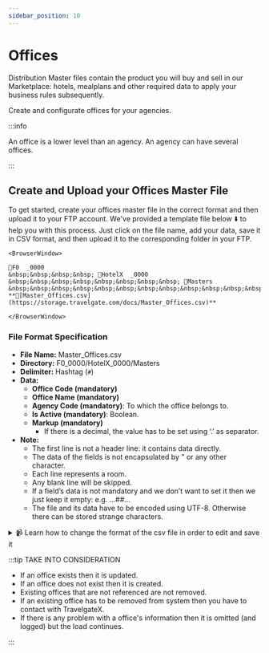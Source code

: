 ```yaml
---
sidebar_position: 10
---
```


# Offices

Distribution Master files contain the product you will buy and sell in our Marketplace: hotels, mealplans and other required data to apply your business rules subsequently.

Create and configurate offices for your agencies.

:::info

An office is a lower level than an agency. An agency can have several offices.

:::


## Create and Upload your Offices Master File

To get started, create your offices master file in the correct format and then upload it to your FTP account. We've provided a template file below ⬇️ to help you with this process. Just click on the file name, add your data, save it in CSV format, and then upload it to the corresponding folder in your FTP.


```mdx-code-block
<BrowserWindow>

📁F0  _0000  
&nbsp;&nbsp;&nbsp;&nbsp; 📁HotelX  _0000  
&nbsp;&nbsp;&nbsp;&nbsp;&nbsp;&nbsp;&nbsp;&nbsp; 📁Masters  
&nbsp;&nbsp;&nbsp;&nbsp;&nbsp;&nbsp;&nbsp;&nbsp;&nbsp;&nbsp;&nbsp;&nbsp; **📄[Master_Offices.csv](https://storage.travelgate.com/docs/Master_Offices.csv)**  

</BrowserWindow>
```


### File Format Specification

* **File Name:** Master_Offices.csv
* **Directory:** F0\_0000/HotelX\_0000/Masters
* **Delimiter:** Hashtag (`#`)
* **Data:**
   * **Office Code (mandatory)**
   * **Office Name (mandatory)**
   * **Agency Code (mandatory)**: To which the office belongs to.
   * **Is Active (mandatory)**: Boolean.
   * **Markup (mandatory)**
        * If there is a decimal, the value has to be set using ‘.’ as separator.
* **Note:**
   * The first line is not a header line: it contains data directly.
   * The data of the fields is not encapsulated by " or any other character.
   * Each line represents a room.
   * Any blank line will be skipped.
   * If a field’s data is not mandatory and we don’t want to set it then we just keep it empty: e.g. …##…
   * The file and its data have to be encoded using UTF-8. Otherwise there can be stored strange characters.


<details>
    <summary>📹 Learn how to change the format of the csv file in order to edit and save it</summary>
    <div>
        <div><iframe width="560" height="315" src="https://www.youtube.com/embed/XkOk3SkZ0Sg?si=TYhN1QfMwYE1fusw&amp;controls=0" title="YouTube video player" frameborder="0" allow="accelerometer; autoplay; clipboard-write; encrypted-media; gyroscope; picture-in-picture; web-share" allowfullscreen></iframe></div>
    </div>
</details>


:::tip TAKE INTO CONSIDERATION

* If an office exists then it is updated.
* If an office does not exist then it is created.
* Existing offices that are not referenced are not removed.
* If an existing office has to be removed from system then you have to contact with TravelgateX.
* If there is any problem with a office's information then it is omitted (and logged) but the load continues.

:::
